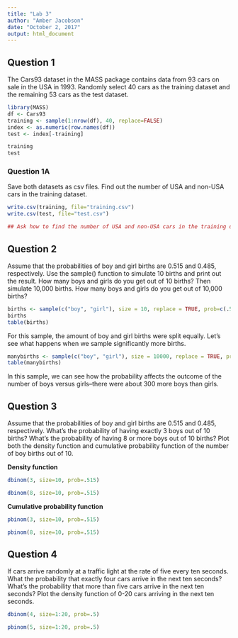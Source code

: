 ```yaml
---
title: "Lab 3"
author: "Amber Jacobson"
date: "October 2, 2017"
output: html_document
---
```


## Question 1 

The Cars93 dataset in the MASS package contains data from 93 cars on sale in the USA in 1993. Randomly select 40 cars as the training dataset and the remaining 53 cars as the test dataset. 

```r
library(MASS)
df <- Cars93
training <- sample(1:nrow(df), 40, replace=FALSE)
index <- as.numeric(row.names(df))
test <- index[-training]
```

```r
training
test
```

### Question 1A 

Save both datasets as csv files. Find out the number of USA and non-USA cars in the training dataset. 


```r
write.csv(training, file="training.csv")
write.csv(test, file="test.csv")
```


```r


## Ask how to find the number of USA and non-USA cars in the training dataset. Is it similar to what we did in the first lab?
```


## Question 2

Assume that the probabilities of boy and girl births are 0.515 and 0.485, respectively. Use the sample() function to simulate 10 births and print out the result. How many boys and girls do you get out of 10 births? Then simulate 10,000 births. How many boys and girls do you get out of 10,000 births?

```r
births <- sample(c("boy", "girl"), size = 10, replace = TRUE, prob=c(.515, .485))
births
table(births)
```

For this sample, the amount of boy and girl births were split equally. Let's see what happens when we sample significantly more births. 


```r
manybirths <- sample(c("boy", "girl"), size = 10000, replace = TRUE, prob=c(.515, .485))
table(manybirths)
```

In this sample, we can see how the probability affects the outcome of the number of boys versus girls--there were about 300 more boys than girls. 



## Question 3 

Assume that the probabilities of boy and girl births are 0.515 and 0.485, respectively. What’s
the probability of having exactly 3 boys out of 10 births? What’s the probability of having 8 or more boys out of 10 births? Plot both the density function and cumulative probability function of the number of boy births out of 10.

**Density function**
```r
dbinom(3, size=10, prob=.515)

dbinom(8, size=10, prob=.515)
```

**Cumulative probability function**
```r
pbinom(3, size=10, prob=.515)

pbinom(8, size=10, prob=.515)
```


## Question 4

If cars arrive randomly at a traffic light at the rate of five every ten seconds. What the probability that exactly four cars arrive in the next ten seconds? What’s the probability that more than five cars arrive in the next ten seconds? Plot the density function of 0-20 cars arriving in the next ten seconds.

```r
dbinom(4, size=1:20, prob=.5)
```

```r
pbinom(5, size=1:20, prob=.5)
```

